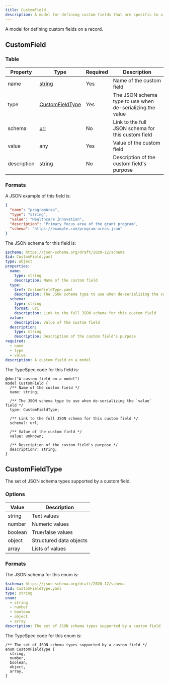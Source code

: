 ```yaml
---
title: CustomField
description: A model for defining custom fields that are specific to a given implementation
---
```



A model for defining custom fields on a record.

## CustomField

### Table

| Property    | Type                                    | Required | Description                                               |
| ----------- | --------------------------------------- | -------- | --------------------------------------------------------- |
| name        | [string](/protocol/types/string#string) | Yes      | Name of the custom field                                  |
| type        | [CustomFieldType](#customfieldtype)     | Yes      | The JSON schema type to use when de-serializing the value |
| schema      | [url](/protocol/types/string#url)       | No       | Link to the full JSON schema for this custom field        |
| value       | any                                     | Yes      | Value of the custom field                                 |
| description | [string](/protocol/types/string#string) | No       | Description of the custom field's purpose                 |

### Formats

<Tabs>
  <TabItem label="JSON">

A JSON example of this field is:

```json
{
  "name": "programArea",
  "type": "string",
  "value": "Healthcare Innovation",
  "description": "Primary focus area of the grant program",
  "schema": "https://example.com/program-areas.json"
}
```

  </TabItem>

  <TabItem label="JSON Schema">

The JSON schema for this field is:

```yaml
$schema: https://json-schema.org/draft/2020-12/schema
$id: CustomField.yaml
type: object
properties:
  name:
    type: string
    description: Name of the custom field
  type:
    $ref: CustomFieldType.yaml
    description: The JSON schema type to use when de-serializing the value
  schema:
    type: string
    format: uri
    description: Link to the full JSON schema for this custom field
  value:
    description: Value of the custom field
  description:
    type: string
    description: Description of the custom field's purpose
required:
  - name
  - type
  - value
description: A custom field on a model
```

  </TabItem>

  <TabItem label="TypeSpec">

The TypeSpec code for this field is:

```tsp
@doc("A custom field on a model")
model CustomField {
  /** Name of the custom field */
  name: string;

  /** The JSON schema type to use when de-serializing the `value` field */
  type: CustomFieldType;

  /** Link to the full JSON schema for this custom field */
  schema?: url;

  /** Value of the custom field */
  value: unknown;

  /** Description of the custom field's purpose */
  description?: string;
}
```

  </TabItem>
</Tabs>

## CustomFieldType

The set of JSON schema types supported by a custom field.

### Options

| Value   | Description             |
| ------- | ----------------------- |
| string  | Text values             |
| number  | Numeric values          |
| boolean | True/false values       |
| object  | Structured data objects |
| array   | Lists of values         |

### Formats

<Tabs>
  <TabItem label="JSON Schema">

The JSON schema for this enum is:

```yaml
$schema: https://json-schema.org/draft/2020-12/schema
$id: CustomFieldType.yaml
type: string
enum:
  - string
  - number
  - boolean
  - object
  - array
description: The set of JSON schema types supported by a custom field
```

  </TabItem>

  <TabItem label="TypeSpec">

The TypeSpec code for this enum is:

```tsp
/** The set of JSON schema types supported by a custom field */
enum CustomFieldType {
  string,
  number,
  boolean,
  object,
  array,
}
```

  </TabItem>
</Tabs>
